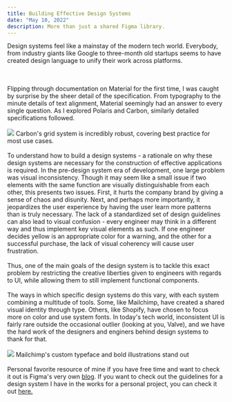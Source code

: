 ```yaml
---
title: Building Effective Design Systems
date: "May 10, 2022"
description: More than just a shared Figma library.
---
```


Design systems feel like a mainstay of the modern tech world. Everybody, from industry giants like Google to three-month old startups seems to have created
design language to unify their work across platforms.

<br />
<br />
Flipping through documentation on Material for the first time, I was caught by
surprise by the sheer detail of the specification. From typography to the minute
details of text alignment, Material seemingly had an answer to every single
question. As I explored Polaris and Carbon, similarly detailed specifications
followed.
<br />
<br />
<img
  src="https://carbondesignsystem.com/5eadef91f662465ebd2f81ff4063997c/Layout_overview_Columns-rows-light-dense.svg
"
  style={{ width: "100%" }}
></img>
<Caption>Carbon's grid system is incredibly robust, covering best practice for most use cases.</Caption>

<br />
<br />
To understand how to build a design systems - a rationale on why these design systems
are necessary for the construction of effective applications is required. In the
pre-design system era of development, one large problem was visual inconsistency.
Though it may seem like a small issue if two elements with the same function are
visually distinguishable from each other, this presents two issues. First, it hurts
the company brand by giving a sense of chaos and disunity. Next, and perhaps more
importantly, it jeopardizes the user experience by having the user learn more patterns
than is truly necessary. The lack of a standardized set of design guidelines can
also lead to visual confusion - every engineer may think in a different way and thus
implement key visual elements as such. If one engineer decides yellow is an appropriate
color for a warning, and the other for a successful purchase, the lack of visual
coherency will cause user frustration.
<br />
<br />
Thus, one of the main goals of the design system is to tackle this exact problem
by restricting the creative liberties given to engineers with regards to UI,
while allowing them to still implement functional components.
<br />
<br />
The ways in which specific design systems do this vary, with each system combining
a multitude of tools. Some, like Mailchimp, have created a shared visual identity
through type. Others, like Shopify, have chosen to focus more on color and use system
fonts. In today's tech world, inconsistent UI is fairly rare outside the occasional
outlier (looking at you, Valve), and we have the hard work of the designers and enginers
behind design systems to thank for that.
<br />
<br />
<img src="/images/mailchimplander.png" style={{ width: "100%" }}></img>
<Caption>Mailchimp's custom typeface and bold illustrations stand out</Caption>
<br />
<br />
Personal favorite resource of mine if you have free time and want to check it out
is Figma's very own <a href="https://www.designsystems.com/">blog</a>. If you
want to check out the guidelines for a design system I have in the works for a
personal project, you can check it out <a href="https://www.figma.com/file/AqiKUGQO0YLfRJqnJiy0r7/Component-Library?node-id=0%3A1">here.</a>
